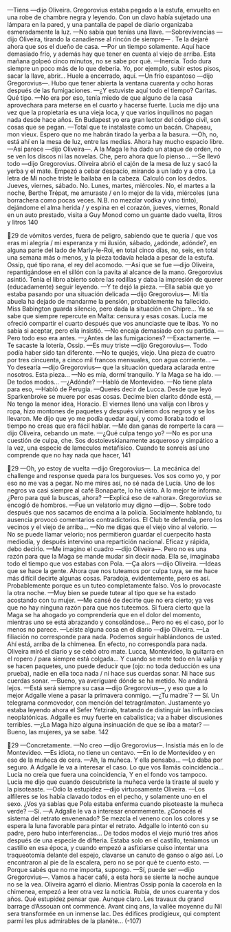 —Tiens —dijo Oliveira.
Gregorovius estaba pegado a la estufa, envuelto en una robe de chambre
negra y leyendo. Con un clavo había sujetado una lámpara en la pared, y una
pantalla de papel de diario organizaba esmeradamente la luz.
—No sabía que tenías una llave.
—Sobrevivencias —dijo Oliveira, tirando la canadiense al rincón de siempre—
. Te la dejaré ahora que sos el dueño de casa.
—Por un tiempo solamente. Aquí hace demasiado frío, y además hay que
tener en cuenta al viejo de arriba. Esta mañana golpeó cinco minutos, no se sabe
por qué.
—Inercia. Todo dura siempre un poco más de lo que debería. Yo, por ejemplo,
subir estos pisos, sacar la llave, abrir... Huele a encerrado, aquí.
—Un frío espantoso —dijo Gregorovius—. Hubo que tener abierta la ventana
cuarenta y ocho horas después de las fumigaciones.
—¿Y estuviste aquí todo el tiempo? Caritas. Qué tipo.
—No era por eso, tenía miedo de que alguno de la casa aprovechara para
meterse en el cuarto y hacerse fuerte. Lucía me dijo una vez que la propietaria es
una vieja loca, y que varios inquilinos no pagan nada desde hace años. En
Budapest yo era gran lector del código civil, son cosas que se pegan.
—Total que te instalaste como un bacán. Chapeau, mon vieux. Espero que no
me habrán tirado la yerba a la basura.
—Oh, no, está ahí en la mesa de luz, entre las medias. Ahora hay mucho
espacio libre.
—Así parece —dijo Oliveira—. A la Maga le ha dado un ataque de orden, no
se ven los discos ni las novelas. Che, pero ahora que lo pienso...
—Se llevó todo —dijo Gregorovius.
Oliveira abrió el cajón de la mesa de luz y sacó la yerba y el mate. Empezó a
cebar despacio, mirando a un lado y a otro. La letra de Mi noche triste le bailaba
en la cabeza. Calculó con los dedos. Jueves, viernes, sábado. No. Lunes, martes,
miércoles. No, el martes a la noche, Berthe Trépat, me amuraste / en lo mejor de la
vida, miércoles (una borrachera como pocas veces. N.B. no mezclar vodka y vino
tinto), dejándome el alma herida / y espina en el corazón, jueves, viernes, Ronald en
un auto prestado, visita a Guy Monod como un guante dado vuelta, litros y litros
140

29
de vómitos verdes, fuera de peligro, sabiendo que te quería / que vos eras mi alegría
/ mi esperanza y mi ilusión, sábado, ¿adónde, adónde?, en alguna parte del lado de
Marly-le-Roi, en total cinco días, no, seis, en total una semana más o menos, y la
pieza todavía helada a pesar de la estufa. Ossip, qué tipo rana, el rey del
acomodo.
—Así que se fue —dijo Oliveira, repantigándose en el sillón con la pavita al
alcance de la mano.
Gregorovius asintió. Tenía el libro abierto sobre las rodillas y daba la
impresión de querer (educadamente) seguir leyendo.
—Y te dejó la pieza.
—Ella sabía que yo estaba pasando por una situación delicada —dijo
Gregorovius—. Mi tía abuela ha dejado de mandarme la pensión, probablemente
ha fallecido. Miss Babington guarda silencio, pero dada la situación en Chipre...
Ya se sabe que siempre repercute en Malta: censura y esas cosas. Lucía me
ofreció compartir el cuarto después que vos anunciaste que te ibas. Yo no sabía si
aceptar, pero ella insistió.
—No encaja demasiado con su partida.
—Pero todo eso era antes.
—¿Antes de las fumigaciones?
—Exactamente.
—Te sacaste la lotería, Ossip.
—Es muy triste —dijo Gregorovius—. Todo podía haber sido tan diferente.
—No te quejés, viejo. Una pieza de cuatro por tres cincuenta, a cinco mil
francos mensuales, con agua corriente...
—Yo desearía —dijo Gregorovius— que la situación quedara aclarada entre
nosotros. Esta pieza...
—No es mía, dormí tranquilo. Y la Maga se ha ido.
—De todos modos...
—¿Adónde?
—Habló de Montevideo.
—No tiene plata para eso,
—Habló de Perugia.
—Querés decir de Lucca. Desde que leyó Sparkenbroke se muere por esas
cosas. Decime bien clarito dónde está,
—No tengo la menor idea, Horacio. El viernes llenó una valija con libros y
ropa, hizo montones de paquetes y después vinieron dos negros y se los
llevaron. Me dijo que yo me podía quedar aquí, y como lloraba todo el tiempo no
creas que era fácil hablar.
—Me dan ganas de romperte la cara —dijo Oliveira, cebando un mate.
—¿Qué culpa tengo yo?
—No es por una cuestión de culpa, che. Sos dostoievskianamente asqueroso y
simpático a la vez, una especie de lameculos metafísico. Cuando te sonreís así
uno comprende que no hay nada que hacer,
141

29
—Oh, yo estoy de vuelta —dijo Gregorovius—. La mecánica del challenge and
response queda para los burgueses. Vos sos como yo, y por eso no me vas a pegar.
No me mires así, no sé nada de Lucía. Uno de los negros va casi siempre al café
Bonaparte, lo he visto. A lo mejor te informa. ¿Pero para qué la buscas, ahora?
—Explicá eso de «ahora». Gregorovius se encogió de hombros.
—Fue un velatorio muy digno —dijo—. Sobre todo después que nos sacamos
de encima a la policía. Socialmente hablando, tu ausencia provocó comentarios
contradictorios. El Club te defendía, pero los vecinos y el viejo de arriba...
—No me digas que el viejo vino al velorio.
—No se puede llamar velorio; nos permitieron guardar el cuerpecito hasta
mediodía, y después intervino una repartición nacional. Eficaz y rápida, debo
decirlo.
—Me imagino el cuadro —dijo Oliveira—. Pero no es una razón para que la
Maga se mande mudar sin decir nada. Ella se, imaginaba todo el tiempo que vos
estabas con Pola.
—Ça alors —dijo Oliveira.
—Ideas que se hace la gente. Ahora que nos tuteamos por culpa tuya, se me
hace más difícil decirte algunas cosas. Paradoja, evidentemente, pero es así.
Probablemente porque es un tuteo completamente falso. Vos lo provocaste la
otra noche.
—Muy bien se puede tutear al tipo que se ha estado acostando con tu mujer.
—Me cansé de decirte que no era cierto; ya ves que no hay ninguna razón
para que nos tuteemos. Si fuera cierto que la Maga se ha ahogado yo
comprendería que en el dolor del momento, mientras uno se está abrazando y
consolándose... Pero no es el caso, por lo menos no parece.
—Leíste alguna cosa en el diario —dijo Oliveira.
—La filiación no corresponde para nada. Podemos seguir hablándonos de
usted. Ahí está, arriba de la chimenea.
En efecto, no correspondía para nada. Oliveira miró el diario y se cebó otro
mate. Lucca, Montevideo, la guitarra en el ropero / para siempre está colgada... Y
cuando se mete todo en la valija y se hacen paquetes, uno puede deducir que
(ojo: no toda deducción es una prueba), nadie en ella toca nada / ni hace sus cuerdas
sonar. Ni hace sus cuerdas sonar.
—Bueno, ya averiguaré dónde se ha metido. No andará lejos.
—Está será siempre su casa —dijo Gregorovius—, y eso que a lo mejor
Adgalle viene a pasar la primavera conmigo.
—¿Tu madre`?
— Sí. Un telegrama conmovedor, con mención del tetragrámaton. Justamente
yo estaba leyendo ahora el Sefer Yetzirab, tratando de distinguir las influencias
neoplatónicas. Adgalle es muy fuerte en cabalística; va a haber discusiones
terribles.
—¿La Maga hizo alguna insinuación de que se iba a matar?
—Bueno, las mujeres, ya se sabe.
142

29
—Concretamente.
—No creo —dijo Gregorovius—. Insistía más en lo de Montevideo.
—Es idiota, no tiene un centavo.
—En lo de Montevideo y en eso de la muñeca de cera.
—Ah, la muñeca. Y ella pensaba...
—Lo daba por seguro. A Adgalle le va a interesar el caso. Lo que vos llamás
coincidencia... Lucía no creía que fuera una coincidencia, Y en el fondo vos
tampoco. Lucía me dijo que cuando descubriste la muñeca verde la tiraste al
suelo y la pisoteaste.
—Odio la estupidez —dijo virtuosamente Oliveira.
—Los alfileres se los había clavado todos en el pecho, y solamente uno en el
sexo. ¿Vos ya sabías que Pola estaba enferma cuando pisoteaste la muñeca
verde?
—Sí.
—A Adgalle le va a interesar enormemente. ¿Conocés el sistema del retrato
envenenado? Se mezcla el veneno con los colores y se espera la luna favorable
para pintar el retrato. Adgalle lo intentó con su padre, pero hubo interferencias...
De todos modos el viejo murió tres años después de una especie de difteria.
Estaba solo en el castillo, teníamos un castillo en esa época, y cuando empezó a
asfixiarse quiso intentar una traqueotomía delante del espejo, clavarse un canuto
de ganso o algo así. Lo encontraron al pie de la escalera, pero no se por qué te
cuento esto.
—Porque sabés que no me importa, supongo.
—Sí, puede ser —dijo Gregorovius—. Vamos a hacer café, a esta hora se siente
la noche aunque no se la vea. Oliveira agarró el diario. Mientras Ossip ponía la
cacerola en la chimenea, empezó a leer otra vez la noticia. Rubia, de unos
cuarenta y dos años. Qué estupidez pensar que. Aunque claro. Les travaux du
grand barrage d’Assouan ont commencé. Avant cinq ans, la vallée moyenne du Nil sera
transformée en un inmense lac. Des édifices prodigieux, qui comptent parmi les plus
admirables de la planète...
(-107)
